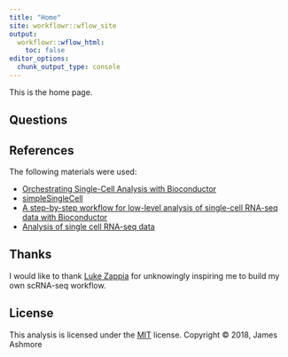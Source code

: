 ```yaml
---
title: "Home"
site: workflowr::wflow_site
output:
  workflowr::wflow_html:
    toc: false
editor_options:
  chunk_output_type: console
---
```


This is the home page.

## Questions

## References

The following materials were used:

 * [Orchestrating Single-Cell Analysis with Bioconductor](https://osca.bioconductor.org)
 * [simpleSingleCell](https://bioconductor.org/packages/release/workflows/html/simpleSingleCell.html)
 * [A step-by-step workflow for low-level analysis of single-cell RNA-seq data with Bioconductor](https://f1000research.com/articles/5-2122)
 * [Analysis of single cell RNA-seq data](https://scrnaseq-course.cog.sanger.ac.uk/website/index.html)

## Thanks

I would like to thank [Luke Zappia](https://github.com/lazappi) for unknowingly inspiring me to build my own scRNA-seq workflow.

## License

This analysis is licensed under the [MIT](#LICENSE) license.
Copyright © 2018, James Ashmore
